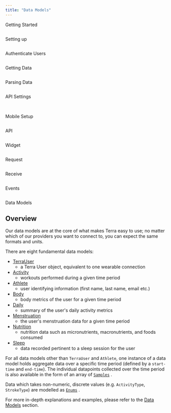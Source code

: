 ```yaml
---
title: "Data Models"
---
```

Getting Started  
  
<img className="block" src="images/terradocs_s3_eu_west_2_amazonaws_com/_icons_getting_started.png" alt="" />

Setting up  
  
<img className="block" src="images/terradocs_s3_eu_west_2_amazonaws_com/_icons_install_on_backend.png" alt="" />

Authenticate Users  
  
<img className="block" src="images/terradocs_s3_eu_west_2_amazonaws_com/_icons_authenticate_users.png" alt="" />

Getting Data  
  
<img className="block" src="images/terradocs_s3_eu_west_2_amazonaws_com/_icons_receive_data.png" alt="" />

Parsing Data  
  
<img className="block" src="images/terradocs_s3_eu_west_2_amazonaws_com/_icons_understand_our_data.png" alt="" />

API Settings  
  
<img className="block" src="images/terradocs_s3_eu_west_2_amazonaws_com/_icons_customise_terra.png" alt="" />

<img className="block" src="images/terradocs_s3_eu_west_2_amazonaws_com/_icons_manage_integrations.png" alt="" />  
  
Mobile Setup

<img className="block" src="images/terradocs_s3_eu_west_2_amazonaws_com/_icons_api_data_models.png" alt="" />  
  
API

<img className="block" src="images/terradocs_s3_eu_west_2_amazonaws_com/_icons_widget.png" alt="" />  
  
Widget

<img className="block" src="images/terradocs_s3_eu_west_2_amazonaws_com/_icons_historical_data.png" alt="" />  
  
Request

<img className="block" src="images/terradocs_s3_eu_west_2_amazonaws_com/_icons_new_data.png" alt="" />  
  
Receive

<img className="block" src="images/terradocs_s3_eu_west_2_amazonaws_com/_icons_event_types.png" alt="" />  
  
Events

<img className="block" src="images/terradocs_s3_eu_west_2_amazonaws_com/_icons_api_data_models.png" alt="" />  
  
Data Models

## Overview

Our data models are at the core of what makes Terra easy to use; no matter which of our providers you want to connect to, you can expect the same formats and units.

There are eight fundamental data models:

*   [TerraUser](/reference/v2#terrauser)
     - a Terra User object, equivalent to one wearable connection
*   [Activity](/reference/v2#activity-1)
     - workouts performed during a given time period
*   [Athlete](/reference/v2#athlete)
     - user identifying information (first name, last name, email etc.)
*   [Body](/reference/v2#body)
     - body metrics of the user for a given time period
*   [Daily](/reference/v2#daily)
     - summary of the user's daily activity metrics
*   [Menstruation](/reference/v2#menstruation)
     - the user's menstruation data for a given time period
*   [Nutrition](/reference/v2#nutrition)
     - nutrition data such as micronutrients, macronutrients, and foods consumed
*   [Sleep](/reference/v2#sleep)
     - data recorded pertinent to a sleep session for the user

For all data models other than `TerraUser` and `Athlete`, one instance of a data model holds aggregate data over a specific time period (defined by a `start-time` and `end-time`). The individual datapoints collected over the time period is also available in the form of an array of [`Samples`](/reference/v2#samples)
 .

Data which takes non-numeric, discrete values (e.g. `ActivityType`, `StrokeType`) are modelled as [`Enums`](/reference/enums)
.

For more in-depth explanations and examples, please refer to the [Data Models](/reference/v2)
 section.

